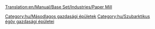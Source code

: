 [[Translation:en/Manual/Base Set/Industries/Paper Mill]]

{{hu/Gazdasági épületek|kép=en/Papermill.png
|név=Papírgyár
|klíma=[[hu/Manual/Éghajlatok#szubarktikus|Szubarktikus]]
|elfogad=[[hu/Manual/Base Set/Cargos/Fa|fát]]
|előállít=[[hu/Manual/Base Set/Cargos/Papír|papírt]]
|megjegyzés=más éghajlaton nem található
}}

{{hu/Navbox Gazdasági épületek}}

[[Category:hu/Másodlagos gazdasági épületek]]
[[Category:hu/Szubarktikus égöv gazdasági épületei]]